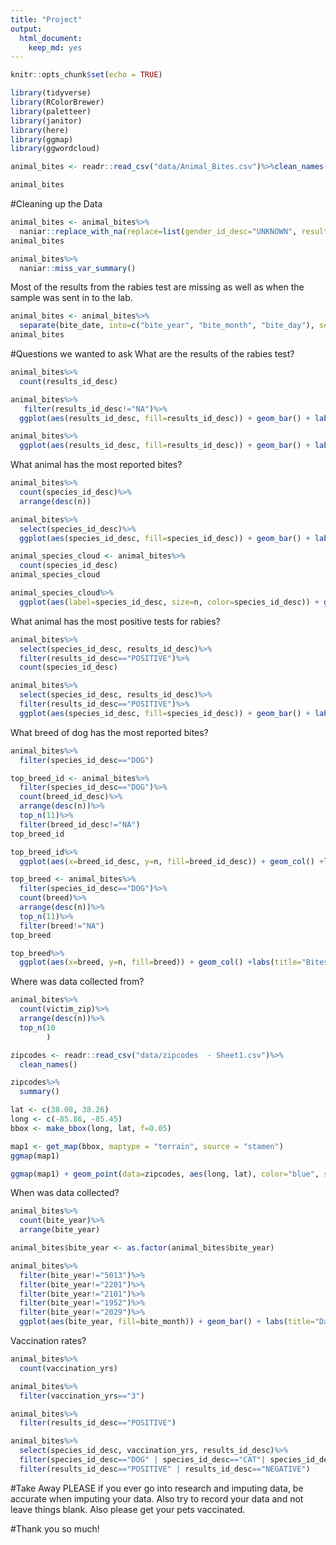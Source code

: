 ```yaml
---
title: "Project"
output: 
  html_document: 
    keep_md: yes
---
```


```r
knitr::opts_chunk$set(echo = TRUE)
```
```r
library(tidyverse)
library(RColorBrewer)
library(paletteer)
library(janitor)
library(here)
library(ggmap)
library(ggwordcloud)
```

```r
animal_bites <- readr::read_csv("data/Animal_Bites.csv")%>%clean_names()
```
```r
animal_bites
```
#Cleaning up the Data
```r
animal_bites <- animal_bites%>%
  naniar::replace_with_na(replace=list(gender_id_desc="UNKNOWN", results_id_desc="UNKNOWN", disposition_id_desc="UNKNOWN", vaccination_date="<NA>", head_sent_date="<NA>", release_date="<NA>"))
animal_bites
```

```r
animal_bites%>%
  naniar::miss_var_summary()
```
Most of the results from the rabies test are missing as well as when the sample was sent in to the lab. 

```r
animal_bites <- animal_bites%>%
  separate(bite_date, into=c("bite_year", "bite_month", "bite_day"), sep = "-")
animal_bites
```

#Questions we wanted to ask
What are the results of the rabies test? 
```r
animal_bites%>%
  count(results_id_desc)
```
```r
animal_bites%>%
   filter(results_id_desc!="NA")%>%
  ggplot(aes(results_id_desc, fill=results_id_desc)) + geom_bar() + labs(title="Rabies Test Results", x="Results", y="Number of Reports") + theme_classic()
```
```r
animal_bites%>%
  ggplot(aes(results_id_desc, fill=results_id_desc)) + geom_bar() + labs(title="Rabies Test Results (with NA)", x="Results", y="Number of Reports") + theme_classic()
```

What animal has the most reported bites? 

```r
animal_bites%>%
  count(species_id_desc)%>%
  arrange(desc(n))
```

```r
animal_bites%>%
  select(species_id_desc)%>%
  ggplot(aes(species_id_desc, fill=species_id_desc)) + geom_bar() + labs(title="Bite Reports by Animal Species", x="Species", y="Number of Reports" )
```

```r
animal_species_cloud <- animal_bites%>%
  count(species_id_desc)
animal_species_cloud
```

```r
animal_species_cloud%>%
  ggplot(aes(label=species_id_desc, size=n, color=species_id_desc)) + geom_text_wordcloud() + scale_size_area(max_size = 50) + theme_minimal()
```

What animal has the most positive tests for rabies?
```r
animal_bites%>%
  select(species_id_desc, results_id_desc)%>%
  filter(results_id_desc=="POSITIVE")%>%
  count(species_id_desc)
```
```r
animal_bites%>%
  select(species_id_desc, results_id_desc)%>%
  filter(results_id_desc=="POSITIVE")%>%
  ggplot(aes(species_id_desc, fill=species_id_desc)) + geom_bar() + labs(title="Positive Cases by Species", x="Species", y="Count") + theme_classic()
```


What breed of dog has the most reported bites?
```r
animal_bites%>%
  filter(species_id_desc=="DOG")
```

```r
top_breed_id <- animal_bites%>%
  filter(species_id_desc=="DOG")%>%
  count(breed_id_desc)%>%
  arrange(desc(n))%>%
  top_n(11)%>%
  filter(breed_id_desc!="NA")
top_breed_id
```

```r
top_breed_id%>%
  ggplot(aes(x=breed_id_desc, y=n, fill=breed_id_desc)) + geom_col() +labs(title="Bites by Dog Breed ID", x="Breed ID", y="Number of Bites") + theme_classic() + theme(axis.text.x = element_text(angle = 30, hjust = 1)) 
```
```r
top_breed <- animal_bites%>%
  filter(species_id_desc=="DOG")%>%
  count(breed)%>%
  arrange(desc(n))%>%
  top_n(11)%>%
  filter(breed!="NA")
top_breed
```
```r
top_breed%>%
  ggplot(aes(x=breed, y=n, fill=breed)) + geom_col() +labs(title="Bites by Dog Breed", x="Breed", y="Number of Bites") + theme_classic() + theme(axis.text.x = element_text(angle = 30, hjust = 1)) 
```

Where was data collected from? 

```r
animal_bites%>%
  count(victim_zip)%>%
  arrange(desc(n))%>%
  top_n(10
        )
```

```r
zipcodes <- readr::read_csv("data/zipcodes  - Sheet1.csv")%>%
  clean_names()
```

```r
zipcodes%>%
  summary()
```

```r
lat <- c(38.08, 38.26)
long <- c(-85.86, -85.45)
bbox <- make_bbox(long, lat, f=0.05)
```
```r
map1 <- get_map(bbox, maptype = "terrain", source = "stamen")
ggmap(map1)
```
```r
ggmap(map1) + geom_point(data=zipcodes, aes(long, lat), color="blue", size=3) + labs(title="Location of Bites Reported", x="Longitude", y="Latitude")
```

When was data collected?
```r
animal_bites%>%
  count(bite_year)%>%
  arrange(bite_year)
```
```r
animal_bites$bite_year <- as.factor(animal_bites$bite_year)
```

```r
animal_bites%>%
  filter(bite_year!="5013")%>%
  filter(bite_year!="2201")%>%
  filter(bite_year!="2101")%>%
  filter(bite_year!="1952")%>%
  filter(bite_year!="2029")%>%
  ggplot(aes(bite_year, fill=bite_month)) + geom_bar() + labs(title="Dates of Data Collection", x= "Bite Year", y="Number of Bites")+ theme_classic() + theme(axis.text.x = element_text(angle=30))
```

Vaccination rates? 
```r
animal_bites%>%
  count(vaccination_yrs)
```
```r
animal_bites%>%
  filter(vaccination_yrs=="3")
```
```r
animal_bites%>%
  filter(results_id_desc=="POSITIVE")
```

```r
animal_bites%>%
  select(species_id_desc, vaccination_yrs, results_id_desc)%>%
  filter(species_id_desc=="DOG" | species_id_desc=="CAT"| species_id_desc=="FERRET"|species_id_desc=="HORSE")%>%
  filter(results_id_desc=="POSITIVE" | results_id_desc=="NEGATIVE")
```


#Take Away
PLEASE if you ever go into research and imputing data, be accurate when imputing your data. 
Also try to record your data and not leave things blank.
Also please get your pets vaccinated. 

#Thank you so much! 

